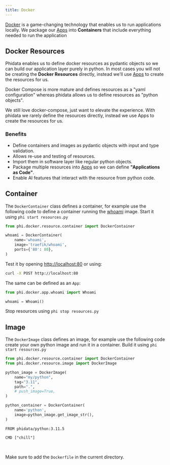 ```yaml
---
title: Docker
---
```


[Docker](https://docs.docker.com/get-started/overview/) is a game-changing technology that enables us to run applications locally. We package our [Apps](/blocks/app) into **Containers** that include everything needed to run the application

## Docker Resources

Phidata enables us to define docker resources as pydantic objects so we can build our application layer purely in python. In most cases you will not be creating the **Docker Resources** directly, instead we'll use [Apps](/blocks/app) to create the resources for us.

<Accordion title="difference from docker-compose">

Docker Compose is more mature and defines resources as a "yaml configuration" whereas phidata allows us to define resources as "python objects".

We still love docker-compose, just want to elevate the experience. With phidata we rarely define the resources directly, instead we use Apps to create the resources for us.

</Accordion>

### Benefits

- Define containers and images as pydantic objects with input and type validation.
- Allows re-use and testing of resources.
- Import them in software layer like regular python objects.
- Package multiple resources into [Apps](/blocks/app) so we can define **"Applications as Code"**.
- Enable AI features that interact with the resource from python code.

## Container

The `DockerContainer` class defines a container, for example use the following code to define a container running the [whoami](https://github.com/traefik/whoami) image. Start it using `phi start resources.py`

```python resources.py
from phi.docker.resource.container import DockerContainer

whoami = DockerContainer(
    name='whoami',
    image='traefik/whoami',
    ports={'80': 80},
)
```

Test it by opening [http://localhost:80](http://localhost:80) or using:

```bash
curl -X POST http://localhost:80
```

The same can be defined as an `App`:

```python resources.py
from phi.docker.app.whoami import Whoami

whoami = Whoami()
```

Stop resources using `phi stop resources.py`

## Image

The `DockerImage` class defines an image, for example use the following code create your own python image and run it in a container. Build it using `phi start resources.py`

<CodeGroup>

```python resources.py
from phi.docker.resource.container import DockerContainer
from phi.docker.resource.image import DockerImage

python_image = DockerImage(
    name="my/python",
    tag="3.11",
    path=".",
    # push_image=True,
)

python_container = DockerContainer(
    name='python',
    image=python_image.get_image_str(),
)
```

```docker Dockerfile
FROM phidata/python:3.11.5

CMD ["chill"]
```

</CodeGroup>

<br />

<Note>

Make sure to add the `Dockerfile` in the current directory.

</Note>
